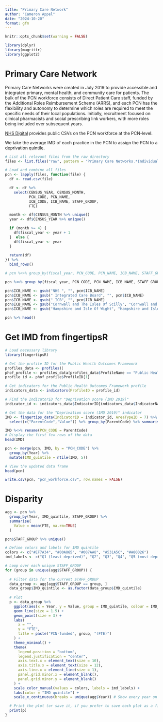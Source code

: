 ```yaml
---
title: "Primary Care Network"
author: "Cameron Appel"
date: "2024-10-20"
format: gfm
---
```


```r
knitr::opts_chunk$set(warning = FALSE)

library(dplyr)
library(magrittr)
library(ggplot2)
```

# Primary Care Network
Primary Care Networks were created in July 2019 to provide accessible and integrated primary, mental health, and community care for patients. The bulk of the PCN workforce consists of Direct Patient Care staff, funded by the Additional Roles Reimbursement Scheme (ARRS), and each PCN has the flexibility and autonomy to determine which roles are required to meet the specific needs of their local populations. Initially, recruitment focused on clinical pharmacists and social prescribing link workers, with more roles being included over subsequent years.

[NHS Digital](https://digital.nhs.uk/data-and-information/publications/statistical/primary-care-network-workforce) provides public CSVs on the PCN workforce at the PCN-level.

We take the average IMD of each practice in the PCN to assign the PCN to a deprivation quintile.


```r
# List all relevant files from the raw directory
files <- list.files("raw", pattern = "Primary Care Networks.*Individual Level.csv", full.names = TRUE)

# Load and combine all files
pcn <- lapply(files, function(file) {
  df <- read.csv(file)

  df <- df %>% 
    select(CENSUS_YEAR, CENSUS_MONTH,
           PCN_CODE, PCN_NAME, 
           ICB_CODE, ICB_NAME, STAFF_GROUP, 
           FTE)

  month <- df$CENSUS_MONTH %>% unique()
  year <- df$CENSUS_YEAR %>% unique()

  if (month >= 4) {
    df$fiscal_year <- year + 1
  }  else {
    df$fiscal_year <- year
  }
  
  return(df)
}) %>% 
  bind_rows()

# pcn %<>% group_by(fiscal_year, PCN_CODE, PCN_NAME, ICB_NAME, STAFF_GROUP) %>% summarise(FTE = sum(FTE, na.rm = TRUE)) %>% rename(Year = CENSUS_YEAR)

pcn %<>% group_by(fiscal_year, PCN_CODE, PCN_NAME, ICB_NAME, STAFF_GROUP) %>% summarise(FTE = mean(FTE, na.rm = TRUE)) %>% rename(Year = fiscal_year) %>% group_by(Year, PCN_CODE, PCN_NAME, ICB_NAME, STAFF_GROUP) %>% summarise(FTE = sum(FTE, na.rm=TRUE))

pcn$ICB_NAME <- gsub("NHS ", "", pcn$ICB_NAME)
pcn$ICB_NAME <- gsub(" Integrated Care Board", "", pcn$ICB_NAME)
pcn$ICB_NAME <- gsub(" ICB", "", pcn$ICB_NAME)
pcn$ICB_NAME <- gsub("Cornwall and The Isles Of Scilly", "Cornwall and the Isles of Scilly", pcn$ICB_NAME)
pcn$ICB_NAME <- gsub("Hampshire and Isle Of Wight", "Hampshire and Isle of Wight", pcn$ICB_NAME)

pcn %>% head()
```

# Get IMD from fingertipsR
```r
# Load necessary library
library(fingertipsR)

# Get the profile ID for the Public Health Outcomes Framework
profiles_data <- profiles()
phof_profile <- profiles_data[profiles_data$ProfileName == "Public Health Outcomes Framework", ]
profile_id <- phof_profile$ProfileID[1]

# Get indicators for the Public Health Outcomes Framework profile
indicators_data <- indicators(ProfileID = profile_id)

# Find the IndicatorID for "Deprivation score (IMD 2019)"
indicator_id <- indicators_data$IndicatorID[indicators_data$IndicatorName == "Deprivation score (IMD 2019)"]

# Get the data for the "Deprivation score (IMD 2019)" indicator
IMD <- fingertips_data(IndicatorID = indicator_id, AreaTypeID = 7) %>%
  select(c("ParentCode","Value")) %>% group_by(ParentCode) %>% summarise(IMD = mean(Value))

IMD %<>% rename(PCN_CODE = ParentCode)
# Display the first few rows of the data
head(IMD)
```

```r
pcn <- merge(pcn, IMD, by = "PCN_CODE") %>%
  group_by(Year) %>%
  mutate(IMD_quintile = ntile(IMD, 5))

# View the updated data frame
head(pcn)

write.csv(pcn, "pcn_workforce.csv", row.names = FALSE)
```

# Disparity
```r
agg <- pcn %>%
  group_by(Year, IMD_quintile, STAFF_GROUP) %>%
  summarise(
    Value = mean(FTE, na.rm=TRUE)
  )

pcn$STAFF_GROUP %>% unique()
```

```r
# Define colors and labels for IMD quintile
colors <- c("#EF7A34", "#00A865", "#007AA8", "#531A5C", "#A80026")
imd_labels <- c("Q1 (least deprived)", "Q2", "Q3", "Q4", "Q5 (most deprived)")

# Loop over each unique STAFF_GROUP
for (group in unique(agg$STAFF_GROUP)) {
  
  # Filter data for the current STAFF_GROUP
  data_group <- agg[agg$STAFF_GROUP == group, ]
  data_group$IMD_quintile <- as.factor(data_group$IMD_quintile)
  
  # Plot
  p <- data_group %>%
    ggplot(aes(x = Year, y = Value, group = IMD_quintile, colour = IMD_quintile)) +
    geom_line(size = 1.5) +
    geom_point(size = 3) +
    labs(
      x = "", 
      y = "FTE", 
      title = paste("PCN-funded", group, "(FTE)")
    ) +
    theme_minimal() +
    theme(
      legend.position = "bottom",
      legend.justification = "center",
      axis.text.x = element_text(size = 10),
      axis.title.x = element_text(size = 12),
      axis.line.x = element_line(size = 1),
      panel.grid.minor.x = element_blank(),
      panel.grid.minor.y = element_blank()
    ) +
    scale_color_manual(values = colors, labels = imd_labels) +
    labs(color = "IMD quintile") +
    scale_x_continuous(breaks = unique(agg$Year)) # Show every year on the x-axis

  # Print the plot (or save it, if you prefer to save each plot as a file)
  print(p)
}
```